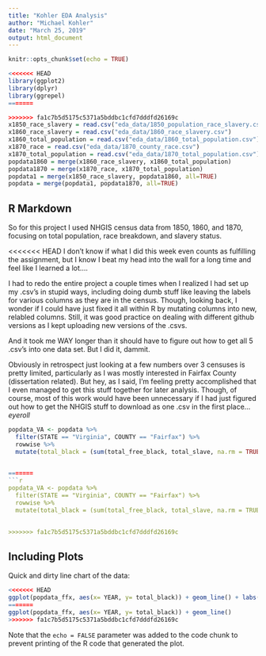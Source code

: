 ```yaml
---
title: "Kohler EDA Analysis"
author: "Michael Kohler"
date: "March 25, 2019"
output: html_document
---
```


```r
knitr::opts_chunk$set(echo = TRUE)

<<<<<<< HEAD
library(ggplot2)
library(dplyr)
library(ggrepel)
=======

>>>>>>> fa1c7b5d5175c5371a5bddbc1cfd7dddfd26169c
x1850_race_slavery = read.csv("eda_data/1850_population_race_slavery.csv")
x1860_race_slavery = read.csv("eda_data/1860_race_slavery.csv")
x1860_total_population = read.csv("eda_data/1860_total_population.csv")
x1870_race = read.csv("eda_data/1870_county_race.csv")
x1870_total_population = read.csv("eda_data/1870_total_population.csv")
popdata1860 = merge(x1860_race_slavery, x1860_total_population)
popdata1870 = merge(x1870_race, x1870_total_population)
popdata1 = merge(x1850_race_slavery, popdata1860, all=TRUE)
popdata = merge(popdata1, popdata1870, all=TRUE)
```

## R Markdown

So for this project I used NHGIS census data from 1850, 1860, and 1870, focusing on total population, race breakdown, and slavery status.


<<<<<<< HEAD
I don't know if what I did this week even counts as fulfilling the assignment, but I know I beat my head into the wall for a long time and feel like I learned a lot....

I had to redo the entire project a couple times when I realized I had set up my .csv's in stupid ways, including doing dumb stuff like leaving the labels for various columns as they are in the census. Though, looking back, I wonder if I could have just fixed it all within R by mutating columns into new, relabled columns. Still, it was good practice on dealing with different github versions as I kept uploading new versions of the .csvs.

And it took me WAY longer than it should have to figure out how to get all 5 .csv's into one data set. But I did it, dammit.

Obviously in retrospect just looking at a few numbers over 3 censuses is pretty limited, particularly as I was mostly interested in Fairfax County (dissertation related). But hey, as I said, I'm feeling pretty accomplished that I even managed to get this stuff together for later analysis. Though, of course, most of this work would have been unnecessary if I had just figured out how to get the NHGIS stuff to download as one .csv in the first place... *eyeroll* 

```r
popdata_VA <- popdata %>% 
  filter(STATE == "Virginia", COUNTY == "Fairfax") %>% 
  rowwise %>% 
  mutate(total_black = (sum(total_free_black, total_slave, na.rm = TRUE)))
  

=======
```r
popdata_VA <- popdata %>% 
  filter(STATE == "Virginia", COUNTY == "Fairfax") %>% 
  rowwise %>% 
  mutate(total_black = (sum(total_free_black, total_slave, na.rm = TRUE)))
  

>>>>>>> fa1c7b5d5175c5371a5bddbc1cfd7dddfd26169c
```
## Including Plots

Quick and dirty line chart of the data:

```r
<<<<<<< HEAD
ggplot(popdata_ffx, aes(x= YEAR, y= total_black)) + geom_line() + labs(title = "Fairfax County Black Population During the Civil War Period", x = "Year", y = "Total Black Population")
=======
ggplot(popdata_ffx, aes(x= YEAR, y= total_black)) + geom_line()
>>>>>>> fa1c7b5d5175c5371a5bddbc1cfd7dddfd26169c
```

Note that the `echo = FALSE` parameter was added to the code chunk to prevent printing of the R code that generated the plot.
